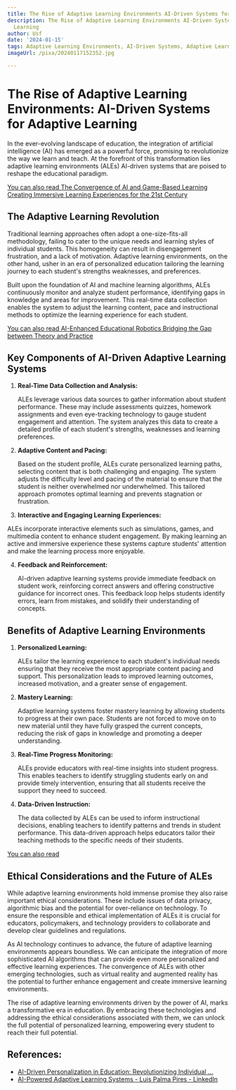 ```yaml
---
title: The Rise of Adaptive Learning Environments AI-Driven Systems for Adaptive Learning
description: The Rise of Adaptive Learning Environments AI-Driven Systems for Adaptive
  Learning
author: Usf
date: '2024-01-15'
tags: Adaptive Learning Environments, AI-Driven Systems, Adaptive Learning
imageUrl: /pixa/20240117152352.jpg

---
```

# The Rise of Adaptive  Learning  Environments: AI-Driven Systems for Adaptive Learning

In the ever-evolving landscape of education, the integration of artificial intelligence (AI) has emerged as a powerful force, promising to revolutionize the way we learn and teach. At the forefront of this transformation lies adaptive learning environments (ALEs) AI-driven systems that are  poised to reshape the educational paradigm.

[You can also read The  Convergence of AI and Game-Based Learning Creating Immersive Learning Experiences for the 21st Century](The%20Convergence%20of%20AI%20and%20Game-Based%20Learning%20Creating%20Immersive%20Learning%20Experiences%20for%20the%2021st%20Century)


## The Adaptive Learning Revolution

Traditional learning approaches often adopt a one-size-fits-all  methodology, failing to cater to the unique needs and learning styles of individual students. This homogeneity  can result in disengagement frustration, and a lack of motivation. Adaptive  learning environments, on the other hand, usher in an era of  personalized education tailoring the  learning journey to  each student's strengths weaknesses, and preferences.

Built upon the foundation of AI and machine learning algorithms, ALEs continuously  monitor and analyze student performance,  identifying gaps in knowledge and areas for improvement. This  real-time data collection enables the system to adjust the learning content, pace and instructional methods  to optimize the learning experience for each student.

[You can also read AI-Enhanced Educational Robotics Bridging the Gap between Theory and Practice](AI-Enhanced%20Educational%20Robotics%20Bridging%20the%20Gap%20between%20Theory%20and%20Practice)


## Key Components of AI-Driven Adaptive Learning Systems

1. **Real-Time Data Collection and Analysis:**

    ALEs  leverage  various data sources to gather information about student performance.  These may include assessments quizzes, homework assignments and even eye-tracking technology to gauge  student engagement and attention. The system analyzes this data  to create a detailed profile of each student's  strengths, weaknesses and learning preferences.

2. **Adaptive Content and Pacing:**

   Based on the student profile, ALEs curate personalized learning paths, selecting  content that is both  challenging and engaging. The system adjusts the difficulty level and pacing of the material to ensure that the student is neither overwhelmed  nor underwhelmed.  This  tailored approach promotes optimal  learning  and prevents stagnation or frustration.

3.  **Interactive and Engaging Learning Experiences:**

   ALEs incorporate interactive  elements such as simulations, games, and multimedia  content to enhance student engagement. By making learning an active and immersive  experience these systems capture students' attention and make the learning  process more enjoyable.

4. **Feedback and Reinforcement:**

     AI-driven adaptive learning systems provide immediate feedback  on student  work, reinforcing correct answers and offering constructive guidance  for incorrect ones. This feedback loop helps  students identify errors, learn from mistakes, and solidify their  understanding of concepts.

## Benefits of Adaptive Learning  Environments

1. **Personalized  Learning:**

   ALEs tailor  the learning experience to each student's individual needs ensuring that they receive the most appropriate  content pacing and support. This personalization leads to improved learning outcomes, increased motivation, and a greater sense of engagement.

2. **Mastery Learning:**

     Adaptive learning systems foster mastery learning by allowing students to progress at their own pace. Students are not forced to move on to  new material until  they have fully grasped the current concepts, reducing the risk of gaps  in knowledge and promoting a deeper understanding.

3. **Real-Time Progress Monitoring:**

    ALEs provide educators with real-time insights into  student progress. This enables teachers to identify struggling students early on and provide  timely intervention, ensuring that all students receive the support they need to  succeed.

4. **Data-Driven  Instruction:**

     The data collected by ALEs can be used to inform instructional decisions, enabling teachers to identify patterns and trends in student performance. This  data-driven approach helps educators tailor their teaching methods to the specific  needs of their students.

[You can also read ]()


## Ethical Considerations and the Future of ALEs

While adaptive learning environments hold immense  promise they also raise important ethical  considerations. These include issues  of data privacy, algorithmic bias  and the potential for over-reliance on technology. To ensure the  responsible and ethical implementation of ALEs it is crucial for educators, policymakers, and technology providers to collaborate and develop clear guidelines  and regulations.

As AI technology continues  to advance, the future  of  adaptive learning environments appears boundless. We  can anticipate the integration of more sophisticated AI algorithms that can provide even more personalized and effective learning experiences. The convergence of ALEs with  other emerging technologies, such as virtual reality  and augmented reality has the potential to further enhance engagement and create immersive learning environments.

The rise of adaptive learning environments driven by  the power of AI, marks a transformative era in education. By embracing these technologies and addressing the  ethical considerations associated  with them, we  can unlock the full potential of personalized learning, empowering every student to reach their full potential.

## References:
- [AI-Driven Personalization in Education: Revolutionizing Individual ...](https://www.linkedin.com/pulse/ai-driven-personalization-education-revolutionizing-individual-scott)
- [AI-Powered Adaptive Learning Systems - Luis Palma Pires - LinkedIn](https://www.linkedin.com/pulse/ai-powered-adaptive-learning-systems-how-ai-driven-luis-palma-pires-c3euf?trk=article-ssr-frontend-pulse_more-articles_related-content-card)

